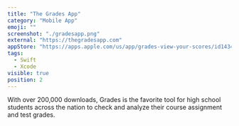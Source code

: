 ```yaml
---
title: "The Grades App"
category: "Mobile App"
emoji: ""
screenshot: "./gradesapp.png"
external: "https://thegradesapp.com"
appStore: "https://apps.apple.com/us/app/grades-view-your-scores/id1434492452?platform=iphone"
tags:
  - Swift
  - Xcode
visible: true
position: 2
---
```


With over 200,000 downloads, Grades is the favorite tool for high school students across the nation to check and analyze their course assignment and test grades.
